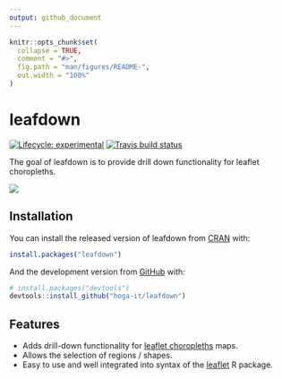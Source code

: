 ```yaml
---
output: github_document
---
```


<!-- README.md is generated from README.Rmd. Please edit that file -->

```r
knitr::opts_chunk$set(
  collapse = TRUE,
  comment = "#>",
  fig.path = "man/figures/README-",
  out.width = "100%"
)
```

# leafdown

<!-- badges: start -->
[![Lifecycle: experimental](https://img.shields.io/badge/lifecycle-experimental-orange.svg)](https://www.tidyverse.org/lifecycle/#experimental)
[![Travis build status](https://travis-ci.com/hoga-it/leafdown.svg?branch=master)](https://travis-ci.com/hoga-it/leafdown)
<!-- badges: end -->

The goal of leafdown is to provide drill down functionality for leaflet choropleths.

<img src='man/figures/select_drilldown.PNG'/>

## Installation

You can install the released version of leafdown from [CRAN](https://CRAN.R-project.org) with:

``` r
install.packages("leafdown")
```

And the development version from [GitHub](https://github.com/) with:

``` r
# install.packages("devtools")
devtools::install_github("hoga-it/leafdown")
```
## Features

- Adds drill-down functionality for [leaflet choropleths](https://rstudio.github.io/leaflet/choropleths.html) maps.
- Allows the selection of regions / shapes.
- Easy to use and well integrated into syntax of the [leaflet](https://rstudio.github.io/leaflet/) R package. 


